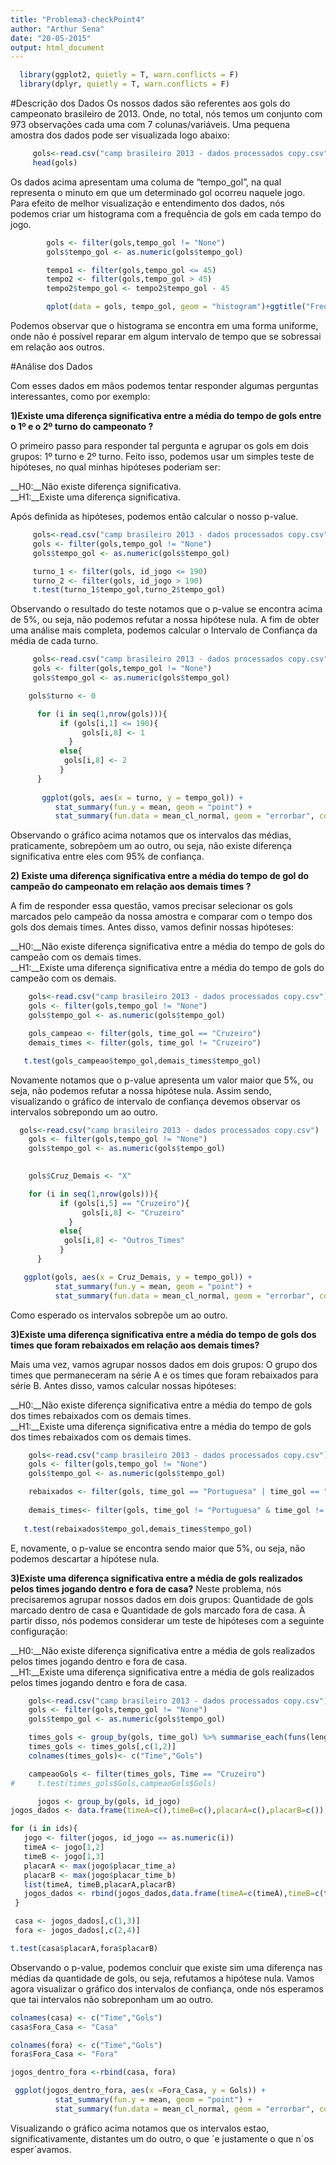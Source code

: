 ```yaml
---
title: "Problema3-checkPoint4"
author: "Arthur Sena"
date: "20-05-2015"
output: html_document
---
```


```r
  library(ggplot2, quietly = T, warn.conflicts = F)
  library(dplyr, quietly = T, warn.conflicts = F)
```


#Descrição dos Dados
Os nossos dados são referentes aos gols do campeonato brasileiro de 2013. Onde, no total, nós temos um conjunto com 973 observações cada uma com 7 colunas/variáveis. Uma pequena amostra dos dados pode ser visualizada logo abaixo:

```r
     gols<-read.csv("camp brasileiro 2013 - dados processados copy.csv")
     head(gols)
```

Os dados acima apresentam uma columa de "tempo_gol", na qual representa o minuto em que um determinado gol ocorreu naquele jogo. Para efeito de melhor visualização e entendimento dos dados, nós podemos criar um histograma com a frequência de gols em cada tempo do jogo.

```r
        gols <- filter(gols,tempo_gol != "None")
        gols$tempo_gol <- as.numeric(gols$tempo_gol)

        tempo1 <- filter(gols,tempo_gol <= 45)
        tempo2 <- filter(gols,tempo_gol > 45)
        tempo2$tempo_gol <- tempo2$tempo_gol - 45

        qplot(data = gols, tempo_gol, geom = "histogram")+ggtitle("Frequencia dos gols")
```

Podemos observar que o histograma se encontra em uma forma uniforme, onde não é possível reparar em algum intervalo de tempo que se sobressai em relação aos outros.

#Análise dos Dados

Com esses dados em mãos podemos tentar responder algumas perguntas interessantes, como por exemplo:

__1)Existe uma diferença significativa entre a média do tempo de gols entre o 1º e o 2º turno do campeonato ?__

O primeiro passo para responder tal pergunta e agrupar os gols em dois grupos: 1º turno e 2º turno. Feito isso, podemos usar um simples teste de hipóteses, no qual minhas hipóteses poderiam ser:

__H0:__Não existe diferença significativa.  
__H1:__Existe uma diferença significativa.

Após definida as hipóteses, podemos então calcular o nosso p-value.

```r

     gols<-read.csv("camp brasileiro 2013 - dados processados copy.csv")
     gols <- filter(gols,tempo_gol != "None")
     gols$tempo_gol <- as.numeric(gols$tempo_gol)

     turno_1 <- filter(gols, id_jogo <= 190)
     turno_2 <- filter(gols, id_jogo > 190)
     t.test(turno_1$tempo_gol,turno_2$tempo_gol)
```

Observando o resultado do teste notamos que o p-value se encontra acima de 5%, ou seja, não podemos refutar a nossa hipótese nula.
A fim de obter uma análise mais completa, podemos calcular o Intervalo de Confiança da média de cada turno.

```r

     gols<-read.csv("camp brasileiro 2013 - dados processados copy.csv")
     gols <- filter(gols,tempo_gol != "None")
     gols$tempo_gol <- as.numeric(gols$tempo_gol)

    gols$turno <- 0

      for (i in seq(1,nrow(gols))){
           if (gols[i,1] <= 190){
                gols[i,8] <- 1
             }
           else{
            gols[i,8] <- 2
           }
      }
    
       ggplot(gols, aes(x = turno, y = tempo_gol)) + 
          stat_summary(fun.y = mean, geom = "point") + 
          stat_summary(fun.data = mean_cl_normal, geom = "errorbar", colour = "blue",) + ggtitle("Intervalos de Confiança")

```

Observando o gráfico acima notamos que os intervalos das médias, praticamente, sobrepõem um ao outro, ou seja, não existe diferença significativa entre eles com 95% de confiança.

__2) Existe uma diferença significativa entre a média do tempo de gol do campeão do campeonato  em relação aos demais times ?__

A fim de responder essa questão, vamos precisar selecionar os gols marcados pelo campeão da nossa amostra e comparar com o tempo dos gols dos demais times. Antes disso, vamos definir nossas hipóteses:

__H0:__Não existe diferença significativa entre a média do tempo de gols do campeão com os demais times.  
__H1:__Existe uma diferença significativa entre a média do tempo de gols do campeão com os demais.

```r
    gols<-read.csv("camp brasileiro 2013 - dados processados copy.csv")
    gols <- filter(gols,tempo_gol != "None")
    gols$tempo_gol <- as.numeric(gols$tempo_gol)

    gols_campeao <- filter(gols, time_gol == "Cruzeiro")
    demais_times <- filter(gols, time_gol != "Cruzeiro")

   t.test(gols_campeao$tempo_gol,demais_times$tempo_gol)

```

Novamente notamos que o p-value apresenta um valor maior que 5%, ou seja, não podemos refutar a nossa hipótese nula. Assim sendo, visualizando o gráfico de intervalo de confiança devemos observar os intervalos sobrepondo um ao outro.

```r

  gols<-read.csv("camp brasileiro 2013 - dados processados copy.csv")
    gols <- filter(gols,tempo_gol != "None")
    gols$tempo_gol <- as.numeric(gols$tempo_gol)   
 

    gols$Cruz_Demais <- "X"

    for (i in seq(1,nrow(gols))){
           if (gols[i,5] == "Cruzeiro"){
                gols[i,8] <- "Cruzeiro"
             }
           else{
            gols[i,8] <- "Outros_Times"
           }
      }

   ggplot(gols, aes(x = Cruz_Demais, y = tempo_gol)) + 
          stat_summary(fun.y = mean, geom = "point") + 
          stat_summary(fun.data = mean_cl_normal, geom = "errorbar", colour = "blue",) + ggtitle("Intervalos de Confiança")

```

  Como esperado os intervalos sobrepõe um ao outro.
  
__3)Existe uma diferença significativa entre a média do tempo de gols dos times que foram rebaixados em relação aos demais times?__

Mais uma vez, vamos agrupar nossos dados em dois grupos: O grupo dos times que permaneceram na série A e os times que foram rebaixados para série B. Antes disso, vamos calcular nossas hipóteses:

__H0:__Não existe diferença significativa entre a média do tempo de gols dos times rebaixados com os demais times.  
__H1:__Existe uma diferença significativa entre a média do tempo de gols dos times rebaixados com os demais times.

```r
    gols<-read.csv("camp brasileiro 2013 - dados processados copy.csv")
    gols <- filter(gols,tempo_gol != "None")
    gols$tempo_gol <- as.numeric(gols$tempo_gol)   

    rebaixados <- filter(gols, time_gol == "Portuguesa" | time_gol == "Vasco da Gama" | time_gol == "Ponte Preta" |time_gol ==                      "Náutico" )
     
    demais_times<- filter(gols, time_gol != "Portuguesa" & time_gol != "Vasco da Gama" & time_gol != "Ponte Preta" &time_gol !=                      "Náutico" )
    
   t.test(rebaixados$tempo_gol,demais_times$tempo_gol)

```

E, novamente, o p-value se encontra sendo maior que 5%, ou seja, não podemos descartar a hipótese nula.


__3)Existe uma diferença significativa entre a média de gols realizados pelos times jogando dentro e fora de casa?__
Neste problema, nós precisaremos agrupar nossos dados em dois grupos: Quantidade de gols marcado dentro de casa e Quantidade de gols marcado fora de casa. À partir disso, nós podemos considerar um teste de hipóteses com a seguinte configuração:

__H0:__Não existe diferença significativa entre a média de gols realizados pelos times jogando dentro e fora de casa.  
__H1:__Existe uma diferença significativa entre a média de gols realizados pelos times jogando dentro e fora de casa.


```r
    
    gols<-read.csv("camp brasileiro 2013 - dados processados copy.csv")
    gols <- filter(gols,tempo_gol != "None")
    gols$tempo_gol <- as.numeric(gols$tempo_gol)   

    times_gols <- group_by(gols, time_gol) %>% summarise_each(funs(length))
    times_gols <- times_gols[,c(1,2)]
    colnames(times_gols)<- c("Time","Gols")

    campeaoGols <- filter(times_gols, Time == "Cruzeiro")
#     t.test(times_gols$Gols,campeaoGols$Gols)

      jogos <- group_by(gols, id_jogo)
jogos_dados <- data.frame(timeA=c(),timeB=c(),placarA=c(),placarB=c())

for (i in ids){
   jogo <- filter(jogos, id_jogo == as.numeric(i))
   timeA <- jogo[1,2]
   timeB <- jogo[1,3]
   placarA <- max(jogo$placar_time_a)
   placarB <- max(jogo$placar_time_b)
   list(timeA, timeB,placarA,placarB)
   jogos_dados <- rbind(jogos_dados,data.frame(timeA=c(timeA),timeB=c(timeB),placarA=c(placarA),placarB=c(placarB)))
 }

 casa <- jogos_dados[,c(1,3)]
 fora <- jogos_dados[,c(2,4)]

t.test(casa$placarA,fora$placarB)
```

Observando o p-value, podemos concluir que existe sim uma diferença nas médias da quantidade de gols, ou seja, refutamos a hipótese nula. Vamos agora visualizar o gráfico dos intervalos de confiança, onde nós esperamos que tai intervalos não sobreponham um ao outro.

```r
colnames(casa) <- c("Time","Gols")
casa$Fora_Casa <- "Casa"

colnames(fora) <- c("Time","Gols")
fora$Fora_Casa <- "Fora"

jogos_dentro_fora <-rbind(casa, fora)

 ggplot(jogos_dentro_fora, aes(x =Fora_Casa, y = Gols)) + 
          stat_summary(fun.y = mean, geom = "point") + 
          stat_summary(fun.data = mean_cl_normal, geom = "errorbar", colour = "blue",) + ggtitle("Intervalos de Confiança")
```

Visualizando o gráfico acima notamos que os intervalos estao, significativamente, distantes um do outro, o que ´e justamente o que n´os esper´avamos.
